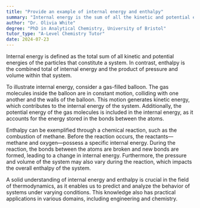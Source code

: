 ```yaml
---
title: "Provide an example of internal energy and enthalpy"
summary: "Internal energy is the sum of all the kinetic and potential energies of the particles that make up a system. Enthalpy, on the other hand, is the sum of the internal energy and the product of pressure and volume of a system."
author: "Dr. Olivia White"
degree: "PhD in Analytical Chemistry, University of Bristol"
tutor_type: "A-Level Chemistry Tutor"
date: 2024-07-23
---
```


Internal energy is defined as the total sum of all kinetic and potential energies of the particles that constitute a system. In contrast, enthalpy is the combined total of internal energy and the product of pressure and volume within that system.

To illustrate internal energy, consider a gas-filled balloon. The gas molecules inside the balloon are in constant motion, colliding with one another and the walls of the balloon. This motion generates kinetic energy, which contributes to the internal energy of the system. Additionally, the potential energy of the gas molecules is included in the internal energy, as it accounts for the energy stored in the bonds between the atoms.

Enthalpy can be exemplified through a chemical reaction, such as the combustion of methane. Before the reaction occurs, the reactants—methane and oxygen—possess a specific internal energy. During the reaction, the bonds between the atoms are broken and new bonds are formed, leading to a change in internal energy. Furthermore, the pressure and volume of the system may also vary during the reaction, which impacts the overall enthalpy of the system.

A solid understanding of internal energy and enthalpy is crucial in the field of thermodynamics, as it enables us to predict and analyze the behavior of systems under varying conditions. This knowledge also has practical applications in various domains, including engineering and chemistry.
    
